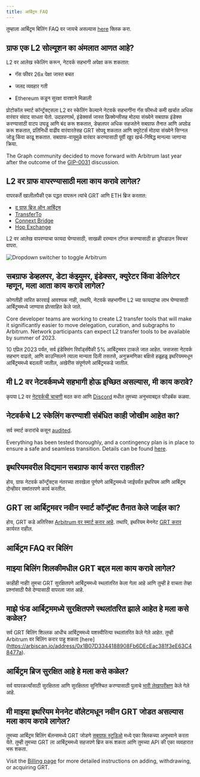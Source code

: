 ```yaml
---
title: आर्बिट्रम FAQ
---
```


तुम्हाला आर्बिट्रम बिलिंग FAQ वर जायचे असल्यास [here](#billing-on-arbitrum-faqs) क्लिक करा.

## ग्राफ एक L2 सोल्यूशन का अंमलात आणत आहे?

L2 वर आलेख स्केलिंग करून, नेटवर्क सहभागी अपेक्षा करू शकतात:

-   गॅस फीवर 26x पेक्षा जास्त बचत

-   जलद व्यवहार गती

-   Ethereum कडून सुरक्षा वारशाने मिळाली

प्रोटोकॉल स्मार्ट कॉन्ट्रॅक्ट्सला L2 वर स्केलिंग केल्याने नेटवर्क सहभागींना गॅस फीमध्ये कमी खर्चात अधिक वारंवार संवाद साधता येतो. उदाहरणार्थ, इंडेक्सर्स जास्त फ्रिक्वेन्सीसह मोठ्या संख्येने सबग्राफ इंडेक्स करण्यासाठी वाटप उघडू आणि बंद करू शकतात, डेव्हलपर अधिक सहजतेने सबग्राफ तैनात आणि अपग्रेड करू शकतात, प्रतिनिधी वाढीव वारंवारतेसह GRT सोपवू शकतात आणि क्युरेटर्स मोठ्या संख्येने सिग्नल जोडू किंवा काढू शकतात. सबग्राफ-वायूमुळे वारंवार करण्यासाठी पूर्वी खूप खर्च-निषिद्ध मानल्या जाणार्‍या क्रिया.

The Graph community decided to move forward with Arbitrum last year after the outcome of the [GIP-0031](https://forum.thegraph.com/t/gip-0031-arbitrum-grt-bridge/3305) discussion.

## L2 वर ग्राफ वापरण्यासाठी मला काय करावे लागेल?

वापरकर्ते खालीलपैकी एक पद्धत वापरून त्यांचे GRT आणि ETH ब्रिज करतात:

-   [द ग्राफ ब्रिज ऑन आर्बिट्रम](https://bridge.arbitrum.io/?l2ChainId=42161)
-   [TransferTo](https://transferto.xyz/swap)
-   [Connext Bridge](https://bridge.connext.network/)
-   [Hop Exchange](https://app.hop.exchange/#/send?token=ETH)

L2 वर आलेख वापरण्याचा फायदा घेण्यासाठी, साखळी दरम्यान टॉगल करण्यासाठी हा ड्रॉपडाउन स्विचर वापरा.

![Dropdown switcher to toggle Arbitrum](/img/arbitrum-screenshot-toggle.png)

## सबग्राफ डेव्हलपर, डेटा कंझ्युमर, इंडेक्सर, क्युरेटर किंवा डेलिगेटर म्हणून, मला आता काय करावे लागेल?

कोणतीही त्वरित कारवाई आवश्यक नाही, तथापि, नेटवर्क सहभागींना L2 च्या फायद्यांचा लाभ घेण्यासाठी आर्बिट्रममध्ये जाण्यास प्रोत्साहित केले जाते.

Core developer teams are working to create L2 transfer tools that will make it significantly easier to move delegation, curation, and subgraphs to Arbitrum. Network participants can expect L2 transfer tools to be available by summer of 2023.

10 एप्रिल 2023 पर्यंत, सर्व इंडेक्सिंग रिवॉर्ड्सपैकी 5% आर्बिट्रमवर टाकले जात आहेत. जसजसा नेटवर्क सहभाग वाढतो, आणि काउन्सिलने त्याला मान्यता दिली तसतसे, अनुक्रमणिका बक्षिसे हळूहळू इथरियममधून आर्बिट्रममध्ये बदलली जातील, अखेरीस संपूर्णपणे आर्बिट्रमकडे जातील.

## मी L2 वर नेटवर्कमध्ये सहभागी होऊ इच्छित असल्यास, मी काय करावे?

कृपया L2 वर [नेटवर्कची चाचणी](https://testnet.thegraph.com/explorer) मदत करा आणि [Discord](https://discord.gg/vtvv7FP) मधील तुमच्या अनुभवाबद्दल फीडबॅक कळवा.

## नेटवर्कचे L2 स्केलिंग करण्याशी संबंधित काही जोखीम आहेत का?

सर्व स्मार्ट करारांचे कसून [audited](https://github.com/graphprotocol/contracts/blob/dev/audits/OpenZeppelin/2022-07-graph-arbitrum-bridge-audit.pdf).

Everything has been tested thoroughly, and a contingency plan is in place to ensure a safe and seamless transition. Details can be found [here](https://forum.thegraph.com/t/gip-0037-the-graph-arbitrum-deployment-with-linear-rewards-minted-in-l2/3551#risks-and-security-considerations-20).

## इथरियमवरील विद्यमान सबग्राफ कार्य करत राहतील?

होय, ग्राफ नेटवर्क कॉन्ट्रॅक्ट्स नंतरच्या तारखेला पूर्णपणे आर्बिट्रममध्ये जाईपर्यंत इथरियम आणि आर्बिट्रम दोन्हीवर समांतरपणे कार्य करतील.

## GRT ला आर्बिट्रमवर नवीन स्मार्ट कॉन्ट्रॅक्ट तैनात केले जाईल का?

होय, GRT कडे अतिरिक्त [Arbitrum वर स्मार्ट करार आहे](https://arbiscan.io/address/0x9623063377ad1b27544c965ccd7342f7ea7e88c7). तथापि, इथरियम मेननेट [GRT करार](https://etherscan.io/token/0xc944e90c64b2c07662a292be6244bdf05cda44a7) कार्यरत राहील.

## आर्बिट्रम FAQ वर बिलिंग

## माझ्या बिलिंग शिलकीमधील GRT बद्दल मला काय करावे लागेल?

काहीही नाही! तुमचा GRT सुरक्षितपणे आर्बिट्रममध्ये स्थलांतरित केला गेला आहे आणि तुम्ही हे वाचता तेव्हा प्रश्नांसाठी पैसे देण्यासाठी वापरला जात आहे.

## माझे फंड आर्बिट्रममध्ये सुरक्षितपणे स्थलांतरित झाले आहेत हे मला कसे कळेल?

सर्व GRT बिलिंग शिल्लक आधीच आर्बिट्रममध्ये यशस्वीरित्या स्थलांतरित केले गेले आहेत. तुम्ही Arbitrum वर बिलिंग करार पाहू शकता [here] 
(https://arbiscan.io/address/0x1B07D3344188908Fb6DEcEac381f3eE63C48477a).

## आर्बिट्रम ब्रिज सुरक्षित आहे हे मला कसे कळेल?

सर्व वापरकर्त्यांसाठी सुरक्षितता आणि सुरक्षितता सुनिश्चित करण्यासाठी पुलाचे [भारी लेखापरीक्षण](https://code4rena.com/contest/2022-10-the-graph-l2-bridge-contest) केले गेले आहे.

## मी माझ्या इथरियम मेननेट वॉलेटमधून नवीन GRT जोडत असल्यास मला काय करावे लागेल?

तुमच्या आर्बिट्रम बिलिंग बॅलन्समध्ये GRT जोडणे [सबग्राफ स्टुडिओ](https://thegraph.com/studio/) मध्ये एका क्लिकच्या अनुभवाने करता येते. तुम्ही तुमच्या GRT ला आर्बिट्रममध्ये सहजपणे ब्रिज करू शकता आणि तुमच्या API की एका व्यवहारात भरू शकता.

Visit the [Billing page](https://thegraph.com/docs/en/billing/) for more detailed instructions on adding, withdrawing, or acquiring GRT.

